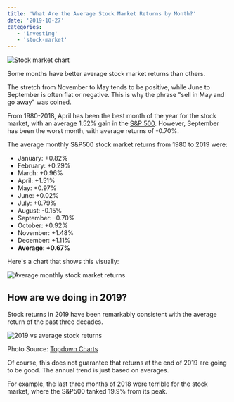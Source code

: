 ```yaml
---
title: 'What Are the Average Stock Market Returns by Month?'
date: '2019-10-27'
categories:
   - 'investing'
   - 'stock-market'
---
```


![Stock market chart](https://stockanalysis.com/wp-content/uploads/2019/10/stock-market-chart-1024x538.jpg)

Some months have better average stock market returns than others.

The stretch from November to May tends to be positive, while June to September is often flat or negative. This is why the phrase "sell in May and go away" was coined.

From 1980-2018, April has been the best month of the year for the stock market, with an average 1.52% gain in the [S&P 500](/what-is-the-best-sp500-etf/). However, September has been the worst month, with average returns of -0.70%.

The average monthly S&P500 stock market returns from 1980 to 2019 were:

-  January: +0.82%
-  February: +0.29%
-  March: +0.96%
-  April: +1.51%
-  May: +0.97%
-  June: +0.02%
-  July: +0.79%
-  August: -0.15%
-  September: -0.70%
-  October: +0.92%
-  November: +1.48%
-  December: +1.11%
-  **Average: +0.67%**

Here's a chart that shows this visually:

![Average monthly stock market returns](https://stockanalysis.com/wp-content/uploads/2019/10/average-monthly-stock-market-returns.png)

## How are we doing in 2019?

Stock returns in 2019 have been remarkably consistent with the average return of the past three decades.

![2019 vs average stock returns](https://stockanalysis.com/wp-content/uploads/2019/10/2019-vs-average-stock-returns.png)

Photo Source: [Topdown Charts](https://www.topdowncharts.com/)

Of course, this does not guarantee that returns at the end of 2019 are going to be good. The annual trend is just based on averages.

For example, the last three months of 2018 were terrible for the stock market, where the S&P500 tanked 19.9% from its peak.
